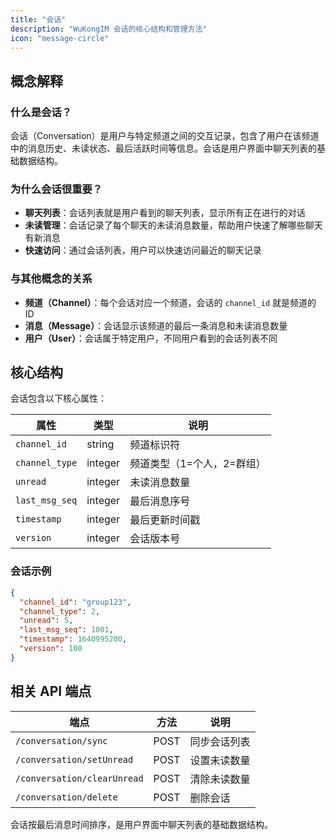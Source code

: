 ```yaml
---
title: "会话"
description: "WuKongIM 会话的核心结构和管理方法"
icon: "message-circle"
---
```


## 概念解释

### 什么是会话？

会话（Conversation）是用户与特定频道之间的交互记录，包含了用户在该频道中的消息历史、未读状态、最后活跃时间等信息。会话是用户界面中聊天列表的基础数据结构。

### 为什么会话很重要？

- **聊天列表**：会话列表就是用户看到的聊天列表，显示所有正在进行的对话
- **未读管理**：会话记录了每个聊天的未读消息数量，帮助用户快速了解哪些聊天有新消息
- **快速访问**：通过会话列表，用户可以快速访问最近的聊天记录

### 与其他概念的关系

- **频道（Channel）**：每个会话对应一个频道，会话的 `channel_id` 就是频道的 ID
- **消息（Message）**：会话显示该频道的最后一条消息和未读消息数量
- **用户（User）**：会话属于特定用户，不同用户看到的会话列表不同

## 核心结构

会话包含以下核心属性：

| 属性 | 类型 | 说明 |
|------|------|------|
| `channel_id` | string | 频道标识符 |
| `channel_type` | integer | 频道类型（1=个人，2=群组） |
| `unread` | integer | 未读消息数量 |
| `last_msg_seq` | integer | 最后消息序号 |
| `timestamp` | integer | 最后更新时间戳 |
| `version` | integer | 会话版本号 |

### 会话示例

```json
{
  "channel_id": "group123",
  "channel_type": 2,
  "unread": 5,
  "last_msg_seq": 1001,
  "timestamp": 1640995200,
  "version": 100
}
```

## 相关 API 端点

| 端点 | 方法 | 说明 |
|------|------|------|
| `/conversation/sync` | POST | 同步会话列表 |
| `/conversation/setUnread` | POST | 设置未读数量 |
| `/conversation/clearUnread` | POST | 清除未读数量 |
| `/conversation/delete` | POST | 删除会话 |

<Note>
  会话按最后消息时间排序，是用户界面中聊天列表的基础数据结构。
</Note>
